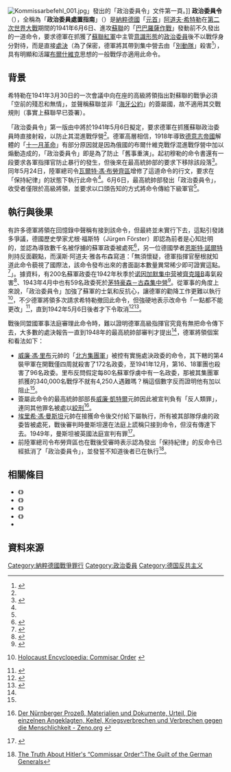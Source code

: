[[File:Kommissarbefehl_001.jpg|thumb]]」發出的「政治委員令」文件第一頁。]]
'''政治委員令'''（{{lang-de|Kommissarbefehl}}），全稱為「'''政治委員處置指南'''」（{{lang-de|Richtlinien für die Behandlung politischer Kommissare}}）是[[納粹德國|納粹德國]]「[[元首_(納粹德國)|元首]]」[[阿道夫·希特勒|阿道夫·希特勒]]在[[第二次世界大戰|第二次世界大戰]]期間的1941年6月6日、進攻[[蘇聯|蘇聯]]的「[[巴巴羅薩作戰|巴巴羅薩作戰]]」發動前不久發出的一道命令，要求德軍在抓獲了[[蘇聯紅軍|蘇聯紅軍]]中主管[[意識形態|意識形態]]的[[政治委員|政治委員]]後不以戰俘身分對待，而是直接[[處決|處決]]（為了保密，德軍將其帶到集中營去由「[[別動隊|別動隊]]」殺害<ref>{{de}}{{cite book|author1=Otto, Reinhard|title=Wehrmacht, Gestapo und sowjetische Kriegsgefangene im deutschen Reichsgebiet 1941/42|year=1998|publisher=München|isbn=3-486-64577-3|page=268}}</ref>），具有明顯和活躍[[布爾什維克|布爾什維克]]思想的一般戰俘亦適用此命令。

==背景==
希特勒在1941年3月30日的一次會議中向在座的高級將領指出對蘇聯的戰爭必須「空前的殘忍和無情」，並聲稱蘇聯並非「[[海牙公約|海牙公約]]」的簽屬國，故不適用其交戰規則（事實上蘇聯早已簽署）。

「政治委員令」第一版由{{link-en|尤金·穆勒|Eugen Müller}}中將於1941年5月6日擬定，要求德軍在抓獲蘇聯政治委員時直接射殺，以防止其混進戰俘營<ref name="Ja516-517"/>。德軍高層相信，1918年導致[[德意志帝國|德意志帝國]]解體的「[[十一月革命|十一月革命]]」有部分原因就是因為俄國的布爾什維克戰俘混進戰俘營中加以煽動造成的，「政治委員令」即是為了防止「舊事重演」。起初穆勒的命令書還有一段要求各軍指揮官防止暴行的發生，但後來在最高統帥部的要求下移除該段落<ref name="Ja519">{{en}}{{cite conference|author=Jacobesn, Hans-Adolf|title=The Kommisssarbefehl and Mass Executions of Soviet Russian Prisoners of War|booktitle=Anatomy of the SS State|publisher=Walter & Co|location=New York|isbn=978-0-5860-8028-3|year=1968|page=519}}</ref>。同年5月24日，陸軍總司令[[瓦爾特·馮·布勞齊區|瓦爾特·馮·布勞齊區]]增修了這道命令的行文，要求在「保持紀律」的狀態下執行此命令<ref name="Ja519"/>。6月6日，最高統帥部發出「政治委員令」，收受者僅限於高級將領，並要求以口頭告知的方式將命令傳給下級軍官<ref name="Ja519"/>。

==執行與後果==
有許多德軍將領在回憶錄中聲稱有接到該命令，但最終並未實行下去，這點引發諸多爭議，德國歷史學家尤根·福斯特（Jürgen Förster）即認為前者是心知肚明的，並認為導致數千名被俘擄的蘇軍政委被處死<ref name="J502">{{en}}{{cite conference|author=Förster, Jürgen |title=The Wehrmacht and the War of Extermination Against the Soviet Union|booktitle=The Nazi Holocaust Part 3 The "Final Solution": The Implementation of Mass Murder|publisher=Meckler Press|location=Westpoint|isbn=0-88736-255-9|year=1989|page=502}}</ref>，另一位德國學者[[恩斯特·諾爾特|恩斯特·諾爾特]]則持反面觀點，而漢斯·阿道夫·雅各布森寫道：「無須懷疑，德軍指揮官壓根就知道此命令藐視了國際法，該命令發布出來的書面副本數量異常稀少即可證實這點。<ref name="Ja516-517">{{en}}{{cite conference|author=Jacobesn, Hans-Adolf|title=The Kommisssarbefehl and Mass Executions of Soviet Russian Prisoners of War|booktitle=Anatomy of the SS State|publisher=Walter & Co|location=New York|isbn=978-0-5860-8028-3|year=1968|page=516-517}}</ref>」。據資料，有200名蘇軍政委在1942年秋季於[[诺因加默集中营|诺因加默集中营]]被[[齊克隆B|齊克隆B]]毒氣殺害<ref>{{de}}{{cite book|author1=|title=Die Ausstellungen|year=1998|publisher=KZ-Gedenkstätte Neuengamme (Hrsg.)|isbn=3-86108-075-3|page=93}}</ref>、1943年4月中也有59名政委死於[[茅特豪森－古森集中營|茅特豪森－古森集中營]]<ref>{{de}}{{cite book|author1=Otto, Reinhard|title=Wehrmacht, Gestapo und sowjetische Kriegsgefangene im deutschen Reichsgebiet 1941/42|year=1998|publisher=München|isbn=3-486-64577-3|page=249}}</ref>。從軍事的角度上來說，「政治委員令」加強了蘇軍的士氣和反抗心，讓德軍的勸降工作更難以執行<ref name="HolocaustEncyclopedia">{{en}}[http://www.ushmm.org/wlc/en/article.php?ModuleId=10007454 Holocaust Encyclopedia: Commisar Order] {{Wayback|url=http://www.ushmm.org/wlc/en/article.php?ModuleId=10007454 |date=20171203210613 }}</ref>，不少德軍將領多次請求希特勒撤回此命令，但強硬地表示改命令「一點都不能更改」<ref name="Ja522">{{en}}{{cite conference|author=Jacobesn, Hans-Adolf|title=The Kommisssarbefehl and Mass Executions of Soviet Russian Prisoners of War|booktitle=Anatomy of the SS State|publisher=Walter & Co|location=New York|isbn=978-0-5860-8028-3|year=1968|page=522}}</ref>，直到1942年5月6日後者才下令取消<ref>{{de}}{{cite book|author=Felix Römer|title=Der Kommissarbefehl. Wehrmacht und NS-Verbrechen an der Ostfront 1941/42|publisher=Schöningh Paderborn|isbn=978-3506765956|year=2008|page=666}}</ref><ref name="Ja512">{{en}}{{cite conference|author=Jacobesn, Hans-Adolf|title=The Kommisssarbefehl and Mass Executions of Soviet Russian Prisoners of War|booktitle=Anatomy of the SS State|publisher=Walter & Co|location=New York|isbn=978-0-5860-8028-3|year=1968|page=512}}</ref>。

戰後同盟國軍事法庭審理此命令時，難以證明德軍高級指揮官究竟有無把命令傳下去，大多數的處決報告一直到1948年的最高統帥部審判才提出<ref name="T"/>，德軍將領個案和看法如下：
*[[威廉·馮·里布|威廉·馮·里布]]元帥的「[[北方集團軍|北方集團軍]]」被控有實施處決政委的命令，其下轄的第4裝甲軍在開戰僅四周就殺害了172名政委，至1941年12月，第16、18軍團也殺害了96名政委。里布反問假定每80名蘇軍俘虜中有一名政委，那被其集團軍抓獲的340,000名戰俘不就有4,250人遇難嗎？稱這個數字反而證明他有加以阻止<ref name="T"/>。
*簽屬此命令的最高統帥部部長[[威廉·凱特爾|威廉·凱特爾]]元帥因此被宣判負有「反人類罪」，連同其他罪名被處以[[絞刑|絞刑]]<ref>{{de}}[http://www.zeno.org/Geschichte/M/Der+N%C3%BCrnberger+Proze%C3%9F/Materialien+und+Dokumente/Urteil/Die+einzelnen+Angeklagten/Keitel/Kriegsverbrechen+und+Verbrechen+gegen+die+Menschlichkeit Der Nürnberger Prozeß, Materialien und Dokumente, Urteil, Die einzelnen Angeklagten, Keitel, Kriegsverbrechen und Verbrechen gegen die Menschlichkeit - Zeno.org] {{Wayback|url=http://www.zeno.org/Geschichte/M/Der+N%C3%BCrnberger+Proze%C3%9F/Materialien+und+Dokumente/Urteil/Die+einzelnen+Angeklagten/Keitel/Kriegsverbrechen+und+Verbrechen+gegen+die+Menschlichkeit |date=20200605113118 }}</ref>。
*[[埃里希·馮·曼斯坦|埃里希·馮·曼斯坦]]元帥在接獲命令後交付給下屬執行，所有被其部隊俘虜的政委皆被處死，戰後審判時曼斯坦還在法庭上謊稱只接到命令，但沒有傳達下去。1949年，曼斯坦被英國法庭宣判有罪<ref>{{en}}{{cite book|author=Smesler, Ronald & Davies, Edward|title=The Myth of the Eastern Front|location=Cambridge|publisher=Cambridge University Press|isbn=978-3506765956|year=2007|page=97}}</ref>。
*前陸軍總司令布勞齊區也在戰後受審時表示認為發出「保持紀律」的反命令已經抵消了「政治委員令」，並發誓不知道後者已在執行<ref name="T">{{en}}[https://www.commentarymagazine.com/article/the-truth-about-hitlers-commissar-orderthe-guilt-of-the-german-generals/ The Truth About Hitler's “Commissar Order”:The Guilt of the German Generals]</ref>。

==相關條目==
*《{{ld|軍事司法權令|Kriegsgerichtsbarkeitserlass}}》
*《{{le|駐俄軍隊行動指導方針|Guidelines for the Conduct of the Troops in Russia}}》
*《{{link-en|賴歇瑙命令|Severity Order}}》
*《{{link-en|突擊隊命令|Commando Order}}》
*{{link-en|德國國防軍的戰爭罪行|War crimes of the Wehrmacht}}
==資料來源==
{{reflist|2}}
{{Authority control}}
[[Category:納粹德國戰爭罪行|Category:納粹德國戰爭罪行]]
[[Category:政治委員|Category:政治委員]]
[[Category:德国反共主义|Category:德国反共主义]]